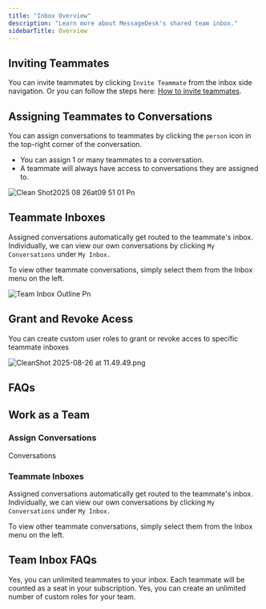 ```yaml
---
title: "Inbox Overview"
description: "Learn more about MessageDesk's shared team inbox."
sidebarTitle: Overview
---
```


## Inviting Teammates

You can invite teammates by clicking `Invite Teammate` from the inbox side navigation. Or you can follow the steps here: [How to invite teammates](https://messagedesk.mintlify.app/get-started/teammates).

## Assigning Teammates to Conversations

You can assign conversations to teammates by clicking the `person` icon in the top-right corner of the conversation.

- You can assign 1 or many teammates to a conversation.
- A teammate will always have access to conversations they are assigned to.

![Clean Shot2025 08 26at09 51 01 Pn](/images/CleanShot2025-08-26at09.51.01.png)

## Teammate Inboxes

Assigned conversations automatically get routed to the teammate's inbox. Individually, we can view our own conversations by clicking `My Conversations` under `My Inbox.`

To view other teammate conversations, simply select them from the Inbox menu on the left.

![Team Inbox Outline Pn](/images/team-inbox-outline.png)

## Grant and Revoke Acess

You can create custom user roles to grant or revoke acces to specific teammate inboxes

![CleanShot 2025-08-26 at 11.49.49.png](/images/CleanShot2025-08-26at11.49.49.png)

## FAQs

## Work as a Team

### Assign Conversations

Conversations

### Teammate Inboxes

Assigned conversations automatically get routed to the teammate's inbox. Individually, we can view our own conversations by clicking `My Conversations` under `My Inbox.`

To view other teammate conversations, simply select them from the Inbox menu on the left.

## Team Inbox FAQs

<AccordionGroup>
  <Accordion title="Can I invite unlimited Teammates?" icon="question" iconType="regular">
    Yes, you can unlimited teammates to your inbox. Each teammate will be counted as a seat in your subscription.
  </Accordion>
  <Accordion title="Can I create unlimited custom roles?" icon="question" iconType="regular">
    Yes, you can create an unlimited number of custom roles for your team.
  </Accordion>
</AccordionGroup>